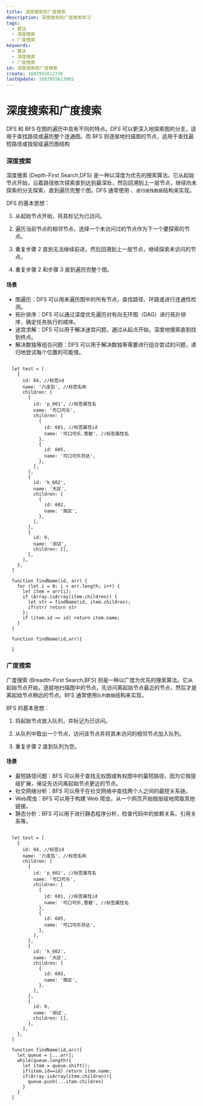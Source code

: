 ```yaml
---
title: 深度搜索和广度搜索
description: 深度搜索和广度搜索学习
tags:
  - 算法
  - 深度搜索
  - 广度搜索
keywords:
  - 算法
  - 深度搜索
  - 广度搜索
id: 深度搜索和广度搜索
create: 1692955612736
lastUpdate: 1692955613002
---
```

# 深度搜索和广度搜索

DFS 和 BFS 在图的遍历中具有不同的特点。DFS 可以更深入地探索图的分支，适用于查找路径或遍历整个连通图。而 BFS 则逐层地扫描图的节点，适用于查找最短路径或按层级遍历图结构

### 深度搜索

深度搜索 (Depth-First Search,DFS) 是一种以深度为优先的搜索算法。它从起始节点开始，沿着路径依次探索直到达到最深处，然后回溯到上一层节点，继续向未探索的分支探索，直到遍历完整个图。DFS 通常使用·、`递归或栈数据`结构来实现。

DFS 的基本思想：

1. 从起始节点开始，将其标记为已访问。

2. 遍历当前节点的相邻节点，选择一个未访问过的节点作为下一个要探索的节点。

3. 重复步骤 2 直到无法继续前进，然后回溯到上一层节点，继续探索未访问的节点。

4. 重复步骤 2 和步骤 3 直到遍历完整个图。

#### 场景

- 图遍历：DFS 可以用来遍历图中的所有节点，查找路径、环路或进行连通性检测。
- 拓扑排序：DFS 可以通过深度优先遍历对有向无环图（DAG）进行拓扑排序，确定任务执行的顺序。
- 迷宫求解：DFS 可以用于解决迷宫问题，通过从起点开始，深度地搜索直到找到终点。
- 解决数独等组合问题：DFS 可以用于解决数独等需要进行组合尝试的问题，递归地尝试每个位置的可能值。

```ts:深度搜索

  let test = [
    {
      id: 84, //标签id
      name: '六连包', //标签名称
      children: [
        {
          id: 'p_601', //标签属性名
          name: '可口可乐',
          children: [
            {
              id: 601, //标签属性id
              name: '可口可乐,雪碧', //标签属性名
            },
            {
              id: 605,
              name: '可口可乐芬达',
            },
          ],
        },
        {
          id: 'k_602',
          name: '大区',
          children: [
            {
              id: 602,
              name: '南区',
            },
          ],
        },
        {
          id: 9,
          name: '测试',
          children: [],
        },
      ],
    },
  ]

  function findName(id, arr) {
    for (let i = 0; i < arr.length; i++) {
      let item = arr[i];
      if (Array.isArray(item.children)) {
        let str = findName(id, item.children);
        if(str) return str
      };
      if (item.id == id) return item.name;
    }
  }

  function findName(id,arr){
    
  }
```

### 广度搜索

广度搜索 (Breadth-First Search,BFS) 则是一种以广度为优先的搜索算法。它从起始节点开始，逐层地扫描图中的节点，先访问离起始节点最近的节点，然后才是离起始节点稍远的节点。BFS 通常使用`队列数据`结构来实现。

BFS 的基本思想：

1. 将起始节点放入队列，并标记为已访问。

2. 从队列中取出一个节点，访问该节点并将其未访问的相邻节点加入队列。

3. 重复步骤 2 直到队列为空。


#### 场景
- 最短路径问题：BFS 可以用于查找无权图或有权图中的最短路径，因为它按层级扩展，保证先访问离起始节点更近的节点。
- 社交网络分析：BFS 可以用于在社交网络中查找两个人之间的最短关系链。
- Web爬虫：BFS 可以用于构建 Web 爬虫，从一个网页开始按层级地爬取其他链接。
- 静态分析：BFS 可以用于进行静态程序分析，检查代码中的依赖关系、引用关系等。
```ts:广度搜索

  let test = [
    {
      id: 84, //标签id
      name: '六连包', //标签名称
      children: [
        {
          id: 'p_601', //标签属性名
          name: '可口可乐',
          children: [
            {
              id: 601, //标签属性id
              name: '可口可乐,雪碧', //标签属性名
            },
            {
              id: 605,
              name: '可口可乐芬达',
            },
          ],
        },
        {
          id: 'k_602',
          name: '大区',
          children: [
            {
              id: 602,
              name: '南区',
            },
          ],
        },
        {
          id: 9,
          name: '测试',
          children: [],
        },
      ],
    },
  ]

  function findName(id,arr){
    let queue = [...arr];
    while(queue.length){
      let item = queue.shift();
      if(item.id==id) return item.name;
      if(Array.isArray(item.children)){
        queue.push(...item.children)
      }
    }
  }
```
